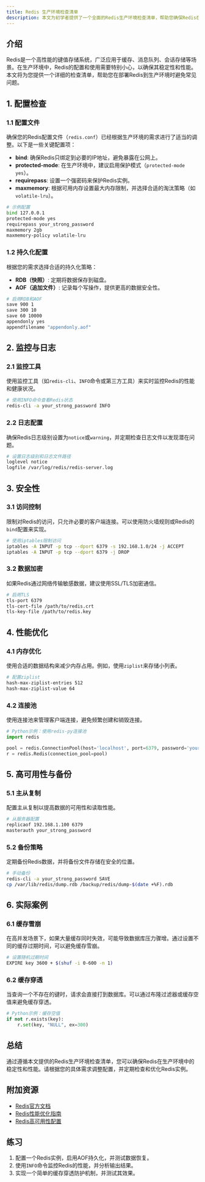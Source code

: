 ```yaml
---
title: Redis 生产环境检查清单
description: 本文为初学者提供了一个全面的Redis生产环境检查清单，帮助您确保Redis在生产环境中的稳定性和性能。
---
```


## 介绍

Redis是一个高性能的键值存储系统，广泛应用于缓存、消息队列、会话存储等场景。在生产环境中，Redis的配置和使用需要特别小心，以确保其稳定性和性能。本文将为您提供一个详细的检查清单，帮助您在部署Redis到生产环境时避免常见问题。

## 1. 配置检查

### 1.1 配置文件

确保您的Redis配置文件（`redis.conf`）已经根据生产环境的需求进行了适当的调整。以下是一些关键配置项：

- **bind**: 确保Redis只绑定到必要的IP地址，避免暴露在公网上。
- **protected-mode**: 在生产环境中，建议启用保护模式（`protected-mode yes`）。
- **requirepass**: 设置一个强密码来保护Redis实例。
- **maxmemory**: 根据可用内存设置最大内存限制，并选择合适的淘汰策略（如`volatile-lru`）。

```bash
# 示例配置
bind 127.0.0.1
protected-mode yes
requirepass your_strong_password
maxmemory 2gb
maxmemory-policy volatile-lru
```

### 1.2 持久化配置

根据您的需求选择合适的持久化策略：

- **RDB（快照）**: 定期将数据保存到磁盘。
- **AOF（追加文件）**: 记录每个写操作，提供更高的数据安全性。

```bash
# 启用RDB和AOF
save 900 1
save 300 10
save 60 10000
appendonly yes
appendfilename "appendonly.aof"
```

## 2. 监控与日志

### 2.1 监控工具

使用监控工具（如`redis-cli`、`INFO`命令或第三方工具）来实时监控Redis的性能和健康状况。

```bash
# 使用INFO命令查看Redis状态
redis-cli -a your_strong_password INFO
```

### 2.2 日志配置

确保Redis日志级别设置为`notice`或`warning`，并定期检查日志文件以发现潜在问题。

```bash
# 设置日志级别和日志文件路径
loglevel notice
logfile /var/log/redis/redis-server.log
```

## 3. 安全性

### 3.1 访问控制

限制对Redis的访问，只允许必要的客户端连接。可以使用防火墙规则或Redis的`bind`配置来实现。

```bash
# 使用iptables限制访问
iptables -A INPUT -p tcp --dport 6379 -s 192.168.1.0/24 -j ACCEPT
iptables -A INPUT -p tcp --dport 6379 -j DROP
```

### 3.2 数据加密

如果Redis通过网络传输敏感数据，建议使用SSL/TLS加密通信。

```bash
# 启用TLS
tls-port 6379
tls-cert-file /path/to/redis.crt
tls-key-file /path/to/redis.key
```

## 4. 性能优化

### 4.1 内存优化

使用合适的数据结构来减少内存占用。例如，使用`ziplist`来存储小列表。

```bash
# 配置ziplist
hash-max-ziplist-entries 512
hash-max-ziplist-value 64
```

### 4.2 连接池

使用连接池来管理客户端连接，避免频繁创建和销毁连接。

```python
# Python示例：使用redis-py连接池
import redis

pool = redis.ConnectionPool(host='localhost', port=6379, password='your_strong_password', max_connections=10)
r = redis.Redis(connection_pool=pool)
```

## 5. 高可用性与备份

### 5.1 主从复制

配置主从复制以提高数据的可用性和读取性能。

```bash
# 从服务器配置
replicaof 192.168.1.100 6379
masterauth your_strong_password
```

### 5.2 备份策略

定期备份Redis数据，并将备份文件存储在安全的位置。

```bash
# 手动备份
redis-cli -a your_strong_password SAVE
cp /var/lib/redis/dump.rdb /backup/redis/dump-$(date +%F).rdb
```

## 6. 实际案例

### 6.1 缓存雪崩

在高并发场景下，如果大量缓存同时失效，可能导致数据库压力骤增。通过设置不同的缓存过期时间，可以避免缓存雪崩。

```bash
# 设置随机过期时间
EXPIRE key 3600 + $(shuf -i 0-600 -n 1)
```

### 6.2 缓存穿透

当查询一个不存在的键时，请求会直接打到数据库。可以通过布隆过滤器或缓存空值来避免缓存穿透。

```python
# Python示例：缓存空值
if not r.exists(key):
    r.set(key, "NULL", ex=300)
```

## 总结

通过遵循本文提供的Redis生产环境检查清单，您可以确保Redis在生产环境中的稳定性和性能。请根据您的具体需求调整配置，并定期检查和优化Redis实例。

## 附加资源

- [Redis官方文档](https://redis.io/documentation)
- [Redis性能优化指南](https://redis.io/topics/benchmarks)
- [Redis高可用性配置](https://redis.io/topics/replication)

## 练习

1. 配置一个Redis实例，启用AOF持久化，并测试数据恢复。
2. 使用`INFO`命令监控Redis的性能，并分析输出结果。
3. 实现一个简单的缓存穿透防护机制，并测试其效果。
